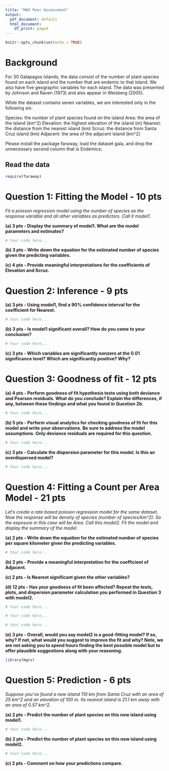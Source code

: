 ---
title: "HW3 Peer Assessment"
output:
  pdf_document: default
  html_document:
    df_print: paged
---

```{r setup, include=FALSE}
knitr::opts_chunk$set(echo = TRUE)
```

# Background

For 30 Galapagos Islands, the data consist of the number of plant species found on each island and the number that are endemic to that island. We also have five geographic variables for each island. The data was presented by Johnson and Raven (1973) and also appear in Weisberg (2005).

While the dataset contains seven variables, we are interested only in  the following six:

Species: the number of plant species found on the island
Area: the area of the island (km^2)
Elevation: the highest elevation of the island (m)
Nearest: the distance from the nearest island (km)
Scruz: the distance from Santa Cruz island (km)
Adjacent: the area of the adjacent island (km^2)

Please install the package faraway, load the dataset gala, and drop the unnecessary second column that is Endemics:

## Read the data

```{r}
require(faraway)

```


# Question 1:  Fitting the Model - 10 pts

*Fit a poisson regression model using the number of species as the response variable and all other variables as predictors. Call it model1.*

**(a) 3 pts - Display the summary of model1. What are the model parameters and estimates?**

```{r}
# Your code here...

```


**(b) 3 pts - Write down the equation for the estimated number of species given the predicting variables.**


**(c) 4 pts - Provide meaningful interpretations for the coefficients of Elevation and Scruz.**


# Question 2: Inference - 9 pts

**(a) 3 pts - Using model1, find a 90% confidence interval for the coefficient for Nearest.**

```{r}
# Your code here...

```


**(b) 3 pts - Is model1 significant overall? How do you come to your conclusion?**

```{r}
# Your code here...

```


**(c) 3 pts - Which variables are significantly nonzero at the 0.01 significance level? Which are significantly positive? Why?**


# Question 3: Goodness of fit - 12 pts

**(a) 4 pts - Perform goodness of fit hypothesis tests using both deviance and Pearson residuals. What do you conclude? Explain the differences, if any, between these findings and what you found in Question 2b.**

```{r}
# Your code here...

```


**(b) 5 pts - Perform visual analytics for checking goodness of fit for this model and write your observations. Be sure to address the model assumptions. Only deviance residuals are required for this question.**

```{r}
# Your code here...

```


**(c) 3 pts - Calculate the dispersion parameter for this model. Is this an overdispersed model?**

```{r}
# Your code here...

```


# Question 4: Fitting a Count per Area Model - 21 pts

*Let's create a rate based poisson regression model for the same dataset. Now the response will be density of species (number of species/km^2). So the exposure in this case will be Area. Call this model2. Fit the model and display the summary of the model.*

**(a) 2 pts - Write down the equation for the estimated number of species per square kilometer given the predicting variables.**

```{r}
# Your code here...

```


**(b) 2 pts - Provide a meaningful interpretation for the coefficient of Adjacent.**


**(c) 2 pts - Is Nearest significant given the other variables?**


**(d) 12 pts - Has your goodness of fit been affected? Repeat the tests, plots, and dispersion parameter calculation you performed in Question 3 with model2.**

```{r}
# Your code here...

```


```{r}
# Your code here...

```


```{r}
# Your code here...

```


**(e) 3 pts - Overall, would you say model2 is a good-fitting model? If so, why? If not, what would you suggest to improve the fit and why? Note, we are not asking you to spend hours finding the best possible model but to offer plausible suggestions along with your reasoning.**

```{r}
library(mgcv)
```


# Question 5: Prediction - 6 pts

*Suppose you've found a new island 110 km from Santa Cruz with an area of 25 km^2 and an elevation of 100 m. Its nearest island is 21.1 km away with an area of 0.57 km^2.*

**(a) 2 pts - Predict the number of plant species on this new island using model1.**

```{r}
# Your code here...

```


**(b) 2 pts - Predict the number of plant species on this new island using model2.**

```{r}
# Your code here...

```


**(c) 2 pts - Comment on how your predictions compare.**

